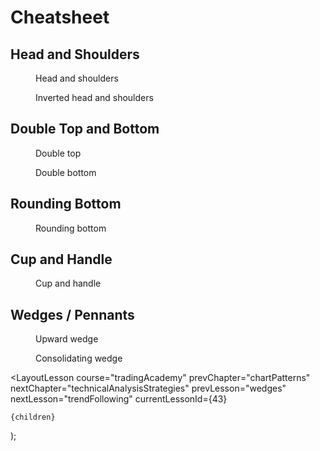 
# Cheatsheet

## Head and Shoulders

<figure>
  <Image
    src="/images/courses/tradingAcademy/chartPatterns/headAndShoulders.webp"
    height={1153}
    width={2050}
    alt=""
  />
  <figcaption>Head and shoulders</figcaption>
</figure>

<figure>
  <Image
    src="/images/courses/tradingAcademy/chartPatterns/invertedHeadAndShoulders.webp"
    height={2160}
    width={3840}
    alt=""
  />
  <figcaption>Inverted head and shoulders</figcaption>
</figure>

## Double Top and Bottom

<figure>
  <Image
    src="/images/courses/tradingAcademy/chartPatterns/doubleTop.webp"
    height={2160}
    width={3840}
    alt=""
  />
  <figcaption>Double top</figcaption>
</figure>

<figure>
  <Image
    src="/images/courses/tradingAcademy/chartPatterns/doubleBottom.webp"
    height={2160}
    width={3840}
    alt=""
  />
  <figcaption>Double bottom</figcaption>
</figure>

## Rounding Bottom

<figure>
  <Image
    src="/images/courses/tradingAcademy/chartPatterns/roundingBottom.webp"
    height={2160}
    width={3840}
    alt=""
  />
  <figcaption>Rounding bottom</figcaption>
</figure>

## Cup and Handle

<figure>
  <Image
    src="/images/courses/tradingAcademy/chartPatterns/cupAndHandle.webp"
    height={2160}
    width={3840}
    alt=""
  />
  <figcaption>Cup and handle</figcaption>
</figure>

## Wedges / Pennants

<figure>
  <Image
    src="/images/courses/tradingAcademy/chartPatterns/upwardWedge.webp"
    height={2160}
    width={3840}
    alt=""
  />
  <figcaption>Upward wedge</figcaption>
</figure>

<figure>
  <Image
    src="/images/courses/tradingAcademy/chartPatterns/consolidatingWedge.webp"
    height={2160}
    width={3840}
    alt=""
  />
  <figcaption>Consolidating wedge</figcaption>
</figure>

  <LayoutLesson
    course="tradingAcademy"
    prevChapter="chartPatterns"
    nextChapter="technicalAnalysisStrategies"
    prevLesson="wedges"
    nextLesson="trendFollowing"
    currentLessonId={43}
  >
    {children}
  </LayoutLesson>
);
